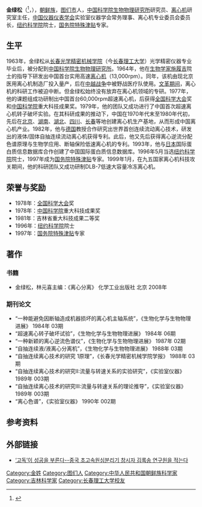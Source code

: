 {{Infobox person
| 姓名 = 金绿松
| 英文名 = 
| image_size =  
| 性别 = 男
| 出生日期 = 
| 出生地点 ={{CHN}}[[吉林省|吉林省]][[图们市|图们市]]
| 逝世日期 = 
| 逝世地点 = 
| 国籍 = {{PRC}}
| 民族 = [[中国朝鲜族|朝鲜族]]
| 语言 = 
| 公民权 = 
| 教育程度 = 
| 母校 = [[长春光学精密机械学院|长春光学精密机械学院]]（今[[长春理工大学|长春理工大学]]）
| 活跃时期 = 
| 年代 = 
| 组织 = 
| 机构 =  
| 知名原因 = [[离心机|离心机]]专家
| 研究领域 = 离心机
| 配偶 = <!-- {{Marriage|姓名|结婚年|离婚年}} -->
| 儿女 = 
| 父母 = 
| 亲属 = 
| 家族成员 = 
| 获奖 = 
| 网站 = <!-- {{URL|example.com}} -->
| 经历 = 
| 政党 = 
| 头衔 = 
}}
'''金绿松'''（{{lang-ko|김록송}}<ref>{{cite web|url=http://www.ipa.re.kr/ipa2008.artyboardv15/mboard.asp?exec=view&strBoardID=UnityKorea_06&intPage=9&intCategory=0&strSearchCategory=%7Cs_name%7Cs_subject%7C&strSearchWord=&intSeq=18955&SearchYear=&SearchMonth=|title=중국에서 원심기산업을 일떠세운 과학자 김록송|date=2002-02|accessdate=2020-11-29}}</ref>，{{bd|1940年||||catIdx=J金}}），[[中国朝鲜族|朝鲜族]]，[[图们市|图们市]]人，[[中国科学院生物物理研究所|中国科学院生物物理研究所]]研究员、[[离心机|离心机]]研究室主任，[[中国仪器仪表学会|中国仪器仪表学会]]实验室仪器学会常务理事、离心机专业委员会委员长，[[纽约科学院|纽约科学院]]院士，[[国务院特殊津贴|国务院特殊津贴]]专家。{{r|金英今|page=156-171}}{{r|访谈}}

==生平==
1963年，金绿松从[[长春光学精密机械学院|长春光学精密机械学院]]（今[[长春理工大学|长春理工大学]]）光学精密仪器专业毕业后，被分配到[[中国科学院生物物理研究所|中国科学院生物物理研究所]]。1964年，他在[[生物学家|生物学家]][[施履吉|施履吉]]院士的指导下研发出中国首台实用高速[[离心机|离心机]]（13,000rpm）。同年，该机由现北京医用离心机制造厂投入量产，后在[[中越战争|中越战争]]中被野战医疗队使用。[[文化大革命|文革期间]]，离心机的科研工作被迫中断。但金绿松始终没有放弃在离心机领域的专研。1977年，他的课题组成功研制出中国首台60,000rpm超速离心机，后获得[[全国科学大会|全国科学大会]]奖和[[中国科学院|中国科学院]]重大科技成果奖。1979年，他的团队又成功进行了中国首次超速离心机转子破坏实验。在其科研成果的推动下，中国在1970年代末至1980年代初，先后在[[北京|北京]]、[[湖南|湖南]]、[[湖北|湖北]]、[[四川|四川]]、[[长春|长春]]等地创建离心机生产基地，从而形成中国离心机产业。1982年，他与[[德国|德国]]教授合作研究出世界首创连续流动离心技术，研发出的液体/固体自抽连续流动离心机获得专利。此后，他又先后获得离心逆流分配色谱原理与生物学应用、断轴保险低速离心机的专利。1993年，他与[[日本|日本]]国际蛋白质信息数据库合作创建了中国国际蛋白质信息数据库。1996年5月当选[[纽约科学院|纽约科学院]]院士，1997年成为[[国务院特殊津贴|国务院特殊津贴]]专家。1999年1月，在九五国家离心机科技攻关期间，他的科研团队又成功研制DLB-7低速大容量冷冻离心机。{{r|仪器|访谈}}{{r|金英今|page=157-164}}

==荣誉与奖励==
*1978年：[[全国科学大会|全国科学大会]]奖
*1978年：[[中国科学院|中国科学院]]重大科技成果奖
*1981年：吉林省重大科技成果二等奖
*1996年：[[纽约科学院|纽约科学院]]院士
*1997年：[[国务院特殊津贴|国务院特殊津贴]]专家

==著作==
===书籍===
*金绿松，林元喜主编：《离心分离》 化学工业出版社 北京 2008年

===期刊论文===
*“一种能避免因断轴造成机器损坏的离心机主轴系统”，《生物化学与生物物理进展》 1984年 03期
*“超速离心转子破坏试验”，《生物化学与生物物理进展》 1984年 06期
*“一种新颖的离心逆流色谱仪”，《生物化学与生物物理进展》 1987年 02期
*“自抽连续液/液离心分离机”，《生物化学与生物物理进展》 1988年 03期
*“自抽连续离心技术的研究 1原理”，《长春光学精密机械学院学报》 1988年 03期
*“自抽连续离心技术的研究II:流量与转速关系的实验研究”，《实验室仪器》 1989年 003期
*“自抽连续离心技术的研究III:流量与转速关系的理论推导”，《实验室仪器》 1989年 003期
*“离心色谱”，《实验室仪器》 1990年 002期

==参考资料==
{{Reflist|refs=
<ref name="金英今" >{{cite book |language = | author =金英今 著 | coauthors =全华民 译 | title =《灿烂的探求之路（下）》 | date =2018年3月 | location =北京 | publisher = 作家出版社  |ISBN =978-7-5063-9980-7}}</ref>
<ref name="仪器">{{cite journal |title="九五"国家科技攻关离心机专题成果的产业化  |author=金绿松  | coauthors =王继宏 |journal=《现代科学仪器》 |date=2002 (4) }}</ref>
<ref name="访谈">{{cite web |url=http://www.jswinunion.com/l-en/news/industry/68 |title=中国离心机历程2——金绿松研究员 |publisher=Win Union |date=2017-05-12}}</ref>
}}

==外部链接==
*[http://www.jlcxwb.com.cn/area/content/2018-10/26/content_231652.htm ‘고독’이 성공을 부른다--중국 초고속원심분리기 창시자 김록송 연구원을 적는다] 

[[Category:金姓|Category:金姓]]
[[Category:图们人|Category:图们人]]
[[Category:中华人民共和国朝鲜族科学家|Category:中华人民共和国朝鲜族科学家]]
[[Category:吉林科学家|Category:吉林科学家]]
[[Category:长春理工大学校友|Category:长春理工大学校友]]